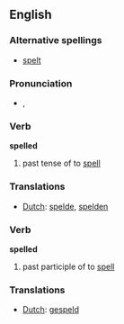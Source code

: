 == English ==
=== Alternative spellings ===
* [[spelt]]
=== Pronunciation ===
*{{IPA|/ˈspεld/}}, {{SAMPA|/"spEld/}}

=== Verb ===
'''spelled'''
# past tense of to [[spell]]

=== Translations ===
*[[Dutch]]: [[spelde]], [[spelden]]

=== Verb ===
'''spelled'''
# past participle of to [[spell]]

=== Translations ===
*[[Dutch]]: [[gespeld]]